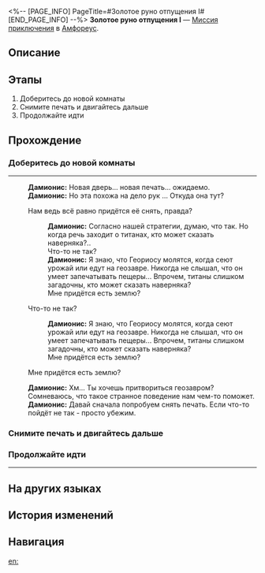 <%-- [PAGE_INFO]
PageTitle=#Золотое руно отпущения I#
[END_PAGE_INFO] --%>
{{Дополнить|Диалоги.}}
{{Миссия Инфобокс
|id              = 8030103
|Название        = 
|Изображение     = Миссия Золотое руно отпущения I.png
|Тип             = Миссия приключения
|Событие         = 
|Глава           = 
|Условия         = 
|Персонажи       = Дамионис; Первопроходец
|СтартЛокация    = [[Амфореус]] — [[Золотое руно отпущения I]]
|Мир             = Амфореус
|Предыдущая      = 
|Следующая       = 
|Награды         = 
}}
'''Золотое руно отпущения I''' — [[Миссия приключения]] в [[Амфореус]].

==Описание==
{{Описание|<!--официальное описание из Перекрёстка судеб-->}}

==Этапы==
# Доберитесь до новой комнаты
# Снимите печать и двигайтесь дальше
# Продолжайте идти

==Прохождение==
{{Дополнить}}
===Доберитесь до новой комнаты===
{{Описание миссии|тип=Миссия приключения|локация=Золотое руно отпущения I|Герой не может победить, только сразив одного монстра. Перед сокровищницей не может быть только одна дверь.}}
{{Диалог Начало}}
----
:'''Дамионис:''' Новая дверь... новая печать... ожидаемо.
:'''Дамионис:''' Но эта похожа на дело рук {{Rubi|Геориоса|титан земли}}... Откуда она тут?
:{{Диалог|Стрелка}} Нам ведь всё равно придётся её снять, правда?
::'''Дамионис:''' Согласно нашей стратегии, думаю, что так. Но когда речь заходит о титанах, кто может сказать наверняка?..
::Что-то не так?
::'''Дамионис:''' Я знаю, что Геориосу молятся, когда сеют урожай или едут на геозавре. Никогда не слышал, что он умеет запечатывать пещеры... Впрочем, титаны слишком загадочны, кто может сказать наверняка?
::Мне придётся есть землю?
:{{Диалог|Стрелка}} Что-то не так?
::'''Дамионис:''' Я знаю, что Геориосу молятся, когда сеют урожай или едут на геозавре. Никогда не слышал, что он умеет запечатывать пещеры... Впрочем, титаны слишком загадочны, кто может сказать наверняка?
::Мне придётся есть землю?
:{{Диалог|Стрелка}} Мне придётся есть землю?
:'''Дамионис:''' Хм... Ты хочешь притвориться геозавром? Сомневаюсь, что такое странное поведение нам чем-то поможет.
:'''Дамионис:''' Давай сначала попробуем снять печать. Если что-то пойдёт не так - просто убежим.
:{{tx}}
{{Диалог Конец}}

===Снимите печать и двигайтесь дальше===
{{Диалог Начало}}

{{Диалог Конец}}

===Продолжайте идти===
{{Диалог Начало}}
----
:{{tx}}
{{Диалог Конец}}

==На других языках==
{{На других языках
|en   = Golden Scapegoat: Room I
|zhs  = 黄金替罪羊-房间Ⅰ
|zht  = 黃金替罪羔羊-房間Ⅰ
|ja   = 黄金のスケープゴート：部屋I
|ko   = 황금 희생양-방Ⅰ
|es   = Chivo expiatorio dorado: sala I
|fr   = Salle I du Bouc émissaire doré
|ru   = Золотое руно отпущения I
|th   = แพะรับบาปทองคำ: ห้อง I
|vi   = Con Dê Gánh Tội Vàng: Phòng I
|de   = Goldener Sündenbock: Raum I
|id   = Kambing Hitam Emas: Ruangan I
|pt   = Bode Expiatório Dourado: Sala I
}}

==История изменений==
{{История изменений|3.5}}

==Навигация==
{{Миссия приключения Навбокс|Глава }}

[[en:]]
